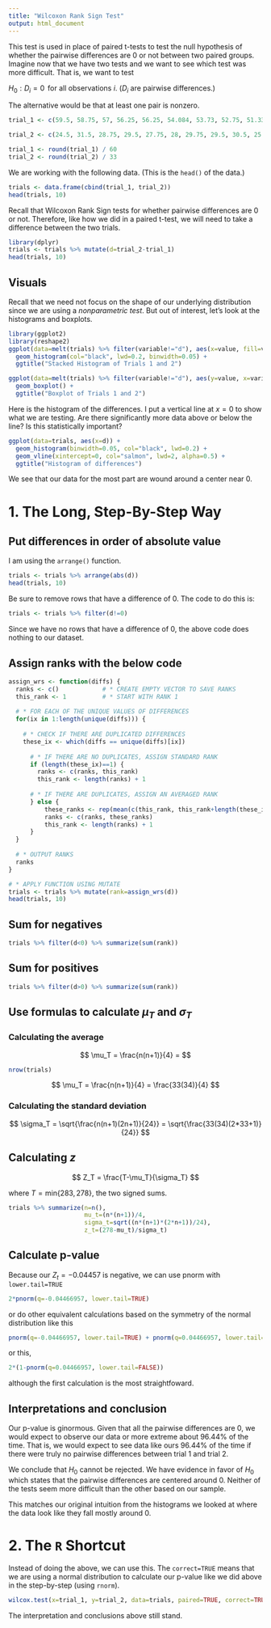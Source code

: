 ```yaml
---
title: "Wilcoxon Rank Sign Test"
output: html_document
---
```


This test is used in place of paired t-tests to test the null hypothesis of whether the pairwise differences are 0 or not between two paired groups. Imagine now that we have two tests and we want to see which test was more difficult. That is, we want to test

$H_0: D_i=0 \,$ for all observations $i$. ($D_i$ are pairwise differences.)  

The alternative would be that at least one pair is nonzero.

```r
trial_1 <- c(59.5, 58.75, 57, 56.25, 56.25, 54.084, 53.73, 52.75, 51.334, 51.047, 50.95, 50.767, 50.375, 49.25, 48.75, 47.709, 47.45, 45.85, 45.75, 45.6, 45.109, 44.25, 42.717, 41.8, 41.684, 41.25, 38, 31.184, 30.517, 30.15, 29.75, 25.917, 24.125)

trial_2 <- c(24.5, 31.5, 28.75, 29.5, 27.75, 28, 29.75, 29.5, 30.5, 25.5, 27, 25, 32, 0, 31.75, 22.75, 26.75, 30.5, 31.75, 30.25, 0, 28, 26.5, 22.75, 24.5, 13.125, 13, 18.25, 15.75, 19.5, 19.5, 15.5, 13.5)

trial_1 <- round(trial_1) / 60
trial_2 <- round(trial_2) / 33
```

We are working with the following data. (This is the `head()` of the data.)

```r
trials <- data.frame(cbind(trial_1, trial_2))
head(trials, 10)
```

Recall that Wilcoxon Rank Sign tests for whether pairwise differences are 0 or not. Therefore, like how we did in a paired t-test, we will need to take a difference between the two trials.

```r
library(dplyr)
trials <- trials %>% mutate(d=trial_2-trial_1)
head(trials, 10)
```


## Visuals
Recall that we need not focus on the shape of our underlying distribution since we are using a *nonparametric test*. But out of interest, let's look at the histograms and boxplots.

```r
library(ggplot2)
library(reshape2)
ggplot(data=melt(trials) %>% filter(variable!="d"), aes(x=value, fill=variable)) + 
  geom_histogram(col="black", lwd=0.2, binwidth=0.05) +
  ggtitle("Stacked Histogram of Trials 1 and 2")
```

```r
ggplot(data=melt(trials) %>% filter(variable!="d"), aes(y=value, x=variable, fill=variable)) + 
  geom_boxplot() +
  ggtitle("Boxplot of Trials 1 and 2")
```

Here is the histogram of the differences. I put a vertical line at $x=0$ to show what we are testing. Are there significantly more data above or below the line? Is this statistically important?

```r
ggplot(data=trials, aes(x=d)) + 
  geom_histogram(binwidth=0.05, col="black", lwd=0.2) +
  geom_vline(xintercept=0, col="salmon", lwd=2, alpha=0.5) +
  ggtitle("Histogram of differences")
```

We see that our data for the most part are wound around a center near 0.

# 1. The Long, Step-By-Step Way

## Put differences in order of absolute value
I am using the `arrange()` function.
```r
trials <- trials %>% arrange(abs(d))
head(trials, 10)
```

Be sure to remove rows that have a difference of 0. The code to do this is:
```r
trials <- trials %>% filter(d!=0)
```

Since we have no rows that have a difference of 0, the above code does nothing to our dataset.

## Assign ranks with the below code

```r
assign_wrs <- function(diffs) {
  ranks <- c()            # * CREATE EMPTY VECTOR TO SAVE RANKS
  this_rank <- 1          # * START WITH RANK 1
  
  # * FOR EACH OF THE UNIQUE VALUES OF DIFFERENCES
  for(ix in 1:length(unique(diffs))) {
    
    # * CHECK IF THERE ARE DUPLICATED DIFFERENCES
    these_ix <- which(diffs == unique(diffs)[ix])
    
      # * IF THERE ARE NO DUPLICATES, ASSIGN STANDARD RANK
      if (length(these_ix)==1) {
        ranks <- c(ranks, this_rank)
        this_rank <- length(ranks) + 1
      
      # * IF THERE ARE DUPLICATES, ASSIGN AN AVERAGED RANK
      } else {
          these_ranks <- rep(mean(c(this_rank, this_rank+length(these_ix)-1)), length(these_ix))
          ranks <- c(ranks, these_ranks)
          this_rank <- length(ranks) + 1
      }
  }
  
  # * OUTPUT RANKS
  ranks
}

# * APPLY FUNCTION USING MUTATE
trials <- trials %>% mutate(rank=assign_wrs(d))
head(trials, 10)
```

## Sum for negatives

```r
trials %>% filter(d<0) %>% summarize(sum(rank))
```

## Sum for positives
```r
trials %>% filter(d>0) %>% summarize(sum(rank))
```

## Use formulas to calculate $\mu_T$ and $\sigma_T$

### Calculating the average
$$
\mu_T = \frac{n(n+1)}{4} = 
$$

```r
nrow(trials)
```

$$
\mu_T = \frac{n(n+1)}{4} = \frac{33(34)}{4}
$$

### Calculating the standard deviation
$$
\sigma_T = \sqrt{\frac{n(n+1)(2n+1)}{24}} = \sqrt{\frac{33(34)(2*33+1)}{24}}
$$

## Calculating $z$

$$
Z_T = \frac{T-\mu_T}{\sigma_T}
$$

where $T=\text{min}\{283,278\}$, the two signed sums.  

```r
trials %>% summarize(n=n(),
                     mu_t=(n*(n+1))/4,
                     sigma_t=sqrt((n*(n+1)*(2*n+1))/24),
                     z_t=(278-mu_t)/sigma_t)
```

## Calculate p-value
Because our $Z_t=-0.04457$ is negative, we can use pnorm with `lower.tail=TRUE`

```r
2*pnorm(q=-0.04466957, lower.tail=TRUE)
```

or do other equivalent calculations based on the symmetry of the normal distribution like this

```r
pnorm(q=-0.04466957, lower.tail=TRUE) + pnorm(q=0.04466957, lower.tail=FALSE)
```

or this,

```r
2*(1-pnorm(q=0.04466957, lower.tail=FALSE))
```

although the first calculation is the most straightfoward.

## Interpretations and conclusion
Our p-value is ginormous. Given that all the pairwise differences are 0, we would expect to observe our data or more extreme about 96.44% of the time. That is, we would expect to see data like ours 96.44% of the time if there were truly no pairwise differences between trial 1 and trial 2.

We conclude that $H_0$ cannot be rejected. We have evidence in favor of $H_0$ which states that the pairwise differences are centered around 0. Neither of the tests seem more difficult than the other based on our sample.

This matches our original intuition from the histograms we looked at where the data look like they fall mostly around 0.

# 2. The `R` Shortcut
Instead of doing the above, we can use this. The `correct=TRUE` means that we are using a normal distribution to calculate our p-value like we did above in the step-by-step (using `rnorm`).

```r
wilcox.test(x=trial_1, y=trial_2, data=trials, paired=TRUE, correct=TRUE)
```

The interpretation and conclusions above still stand.